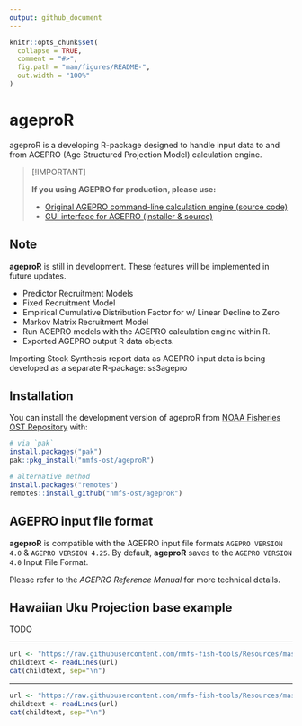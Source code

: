 ```yaml
---
output: github_document
---
```


<!-- README.md is generated from README.Rmd. Please edit that file -->

```r
knitr::opts_chunk$set(
  collapse = TRUE,
  comment = "#>",
  fig.path = "man/figures/README-",
  out.width = "100%"
)
```

# ageproR

<!-- badges: start -->
<!-- badges: end -->

ageproR is a developing R-package designed to handle input data to and from 
AGEPRO (Age Structured Projection Model) calculation engine. 

> [!IMPORTANT]
>
> **If you using AGEPRO for production, please use:**
> <!-- Leave links to PIFSC until repos are migrated to nmfs-ost -->
>
> - [Original AGEPRO command-line calculation engine (source code)](https://github.com/PIFSCstockassessments/AGEPRO)  
> - [GUI interface for AGEPRO (installer & source)](https://github.com/PIFSCstockassessments/AGEPRO-GUI)

## Note

**ageproR** is still in development. These features will be implemented in future updates. 

- Predictor Recruitment Models 
- Fixed Recruitment Model 
- Empirical Cumulative Distribution Factor for w/ Linear Decline to Zero
- Markov Matrix Recruitment Model
- Run AGEPRO models with the AGEPRO calculation engine within R.
- Exported AGEPRO output R data objects.

Importing Stock Synthesis report data as AGEPRO input data is being developed as a separate R-package: ss3agepro

## Installation

You can install the development version of ageproR from 
[NOAA Fisheries OST Repository](https://github.com/nmfs-ost/ageproR) 
with:

```r
# via `pak`
install.packages("pak")
pak::pkg_install("nmfs-ost/ageproR")

# alternative method
install.packages("remotes")
remotes::install_github("nmfs-ost/ageproR")
```

## AGEPRO input file format

**ageproR** is compatible with the AGEPRO input file formats 
`AGEPRO VERSION 4.0` & `AGEPRO VERSION 4.25`. By default, **ageproR** saves 
to the `AGEPRO VERSION 4.0` Input File Format.

Please refer to the *AGEPRO Reference Manual* for more technical details.

## Hawaiian Uku Projection base example

TODO




<!-- Do not edit below. This adds the Disclaimer and NMFS footer. -->

****

```r
url <- "https://raw.githubusercontent.com/nmfs-fish-tools/Resources/master/Disclaimer.md"
childtext <- readLines(url)
cat(childtext, sep="\n")
```

****

```r
url <- "https://raw.githubusercontent.com/nmfs-fish-tools/Resources/master/footer.md" 
childtext <- readLines(url)
cat(childtext, sep="\n")
```



